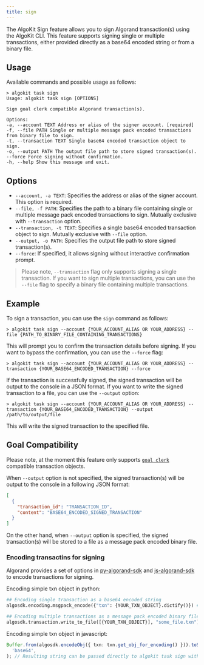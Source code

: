 ```yaml
---
title: sign
---
```


The AlgoKit Sign feature allows you to sign Algorand transaction(s) using the AlgoKit CLI. This feature supports signing single or multiple transactions, either provided directly as a base64 encoded string or from a binary file.

## Usage

Available commands and possible usage as follows:

```shell showLineNumbers=false frame=none
> algokit task sign
Usage: algokit task sign [OPTIONS]

Sign goal clerk compatible Algorand transaction(s).

Options:
-a, --account TEXT Address or alias of the signer account. [required]
-f, --file PATH Single or multiple message pack encoded transactions from binary file to sign.
-t, --transaction TEXT Single base64 encoded transaction object to sign.
-o, --output PATH The output file path to store signed transaction(s).
--force Force signing without confirmation.
-h, --help Show this message and exit.
```

## Options

- `--account, -a TEXT`: Specifies the address or alias of the signer account. This option is required.
- `--file, -f PATH`: Specifies the path to a binary file containing single or multiple message pack encoded transactions to sign. Mutually exclusive with `--transaction` option.
- `--transaction, -t TEXT`: Specifies a single base64 encoded transaction object to sign. Mutually exclusive with `--file` option.
- `--output, -o PATH`: Specifies the output file path to store signed transaction(s).
- `--force`: If specified, it allows signing without interactive confirmation prompt.

> Please note, `--transaction` flag only supports signing a single transaction. If you want to sign multiple transactions, you can use the `--file` flag to specify a binary file containing multiple transactions.

## Example

To sign a transaction, you can use the `sign` command as follows:

```shell showLineNumbers=false frame=none
> algokit task sign --account {YOUR_ACCOUNT_ALIAS OR YOUR_ADDRESS} --file {PATH_TO_BINARY_FILE_CONTAINING_TRANSACTIONS}
```

This will prompt you to confirm the transaction details before signing. If you want to bypass the confirmation, you can use the `--force` flag:

```shell showLineNumbers=false frame=none
> algokit task sign --account {YOUR_ACCOUNT_ALIAS OR YOUR_ADDRESS} --transaction {YOUR_BASE64_ENCODED_TRANSACTION} --force
```

If the transaction is successfully signed, the signed transaction will be output to the console in a JSON format. If you want to write the signed transaction to a file, you can use the `--output` option:

```shell showLineNumbers=false frame=none
> algokit task sign --account {YOUR_ACCOUNT_ALIAS OR YOUR_ADDRESS} --transaction {YOUR_BASE64_ENCODED_TRANSACTION} --output /path/to/output/file
```

This will write the signed transaction to the specified file.

## Goal Compatibility

Please note, at the moment this feature only supports [`goal clerk`](https://developer.algorand.org/docs/clis/goal/clerk/clerk/) compatible transaction objects.

When `--output` option is not specified, the signed transaction(s) will be output to the console in a following JSON format:

```json
[
  {
    "transaction_id": "TRANSACTION_ID",
    "content": "BASE64_ENCODED_SIGNED_TRANSACTION"
  }
]
```

On the other hand, when `--output` option is specified, the signed transaction(s) will be stored to a file as a message pack encoded binary file.

### Encoding transactins for signing

Algorand provides a set of options in [py-algorand-sdk](https://github.com/algorand/py-algorand-sdk) and [js-algorand-sdk](https://github.com/algorand/js-algorand-sdk) to encode transactions for signing.

Encoding simple txn object in python:

```py
## Encoding single transaction as a base64 encoded string
algosdk.encoding.msgpack_encode({"txn": {YOUR_TXN_OBJECT}.dictify()}) # Resulting string can be passed directly to algokit task sign with --transaction flag

## Encoding multiple transactions as a message pack encoded binary file
algosdk.transaction.write_to_file([{YOUR_TXN_OBJECT}], "some_file.txn") # Resulting file path can be passed directly to algokit sign with --file flag
```

Encoding simple txn object in javascript:

```ts
Buffer.from(algosdk.encodeObj({ txn: txn.get_obj_for_encoding() })).toString(
  'base64',
); // Resulting string can be passed directly to algokit task sign with --transaction flag
```

